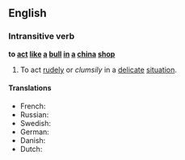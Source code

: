 ==English==

===Intransitive verb===
'''to [[act]] [[like]] [[a]] [[bull]] [[in]] [[a]] [[china]] [[shop]]'''

# {{idiom}} To act [[rudely]] or ''clumsily'' in a [[delicate]] [[situation]].

====Translations====
*French: {{t|fr|comme un éléphant dans un magasin de porcelaine}}
*Russian: {{t|ru|Вести себя, как слон в посудной лавке}}
*Swedish: {{t|sv|smidig som en elefant i en porslinsbutik}}
*German: {{t|de|Sich wie ein Elefant im Porzellanladen verhalten}}
*Danish: {{t|da|som en elefant i en glasbutik}}
*Dutch:  {{t|nl|als een olifant in een porseleinkast}}